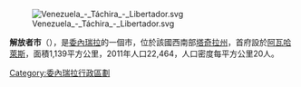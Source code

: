 [[Image:Venezuela_-_Táchira_-_Libertador.svg|right]]

'''解放者市'''（{{lang-es|Municipio Libertador}}），是[[委內瑞拉|委內瑞拉]]的一個市，位於該國西南部[[塔奇拉州|塔奇拉州]]，首府設於[[阿瓦哈萊斯|阿瓦哈萊斯]]，面積1,139平方公里，2011年人口22,464，人口密度每平方公里20人。

{{Venezuela-geo-stub}}
[[Category:委內瑞拉行政區劃|Category:委內瑞拉行政區劃]]